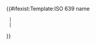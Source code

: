 <includeonly>{{#ifexist:Template:ISO 639 name {{{1}}}
  | [[{{ISO 639 name {{{1}}}}}|{{ISO 639 name {{{1}}}}}]]
  | [[{{{1}}} language|{{{1}}}]]
}}</includeonly><noinclude>
{{Documentation|content=
This subtemplate is used by {{tl|Etymology}}, it should not be used directly.
}}</noinclude>